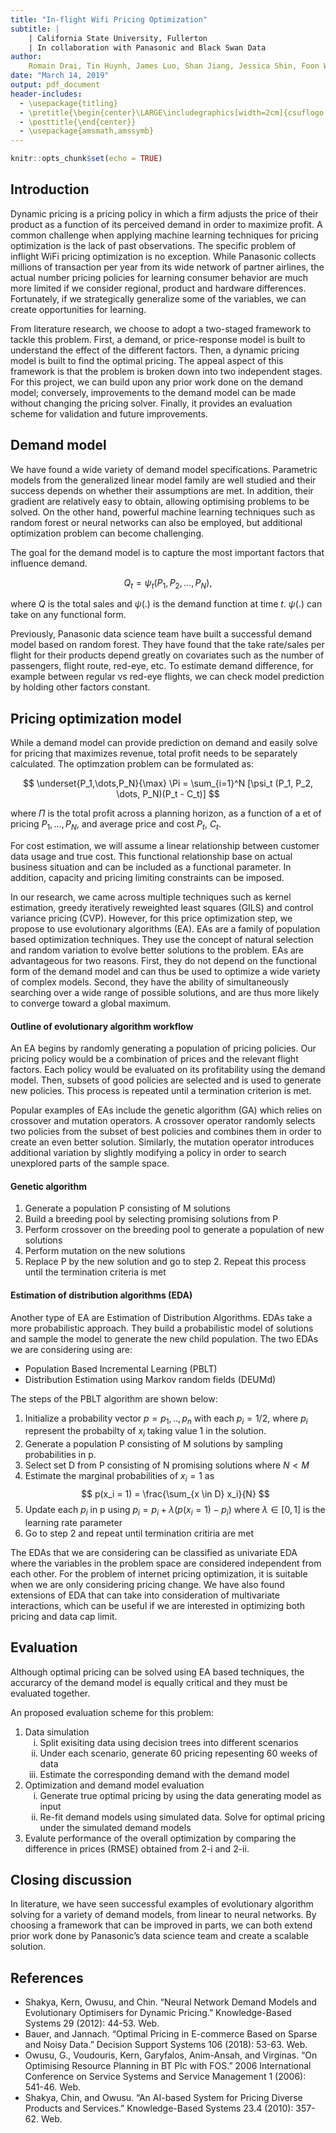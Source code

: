 ```yaml
---
title: "In-flight Wifi Pricing Optimization"
subtitle: | 
    | California State University, Fullerton
    | In collaboration with Panasonic and Black Swan Data
author:
    Romain Drai, Tin Huynh, James Luo, Shan Jiang, Jessica Shin, Foon Wong, Tingting Xu
date: "March 14, 2019"
output: pdf_document
header-includes:
  - \usepackage{titling}
  - \pretitle{\begin{center}\LARGE\includegraphics[width=2cm]{csuflogo.png}\\[\bigskipamount]}
  - \posttitle{\end{center}}
  - \usepackage{amsmath,amssymb}
---
```


```r
knitr::opts_chunk$set(echo = TRUE)
```

## Introduction
Dynamic pricing is a pricing policy in which a firm adjusts the price of their product as a function of its perceived demand in order to maximize profit. A common challenge when applying machine learning techniques for pricing optimization is the lack of past observations. The specific problem of inflight WiFi pricing optimization is no exception. While Panasonic collects millions of transaction per year from its wide network of partner airlines, the actual number pricing policies for learning consumer behavior are much more limited if we consider regional, product and hardware differences. Fortunately, if we strategically generalize some of the variables, we can create opportunities for learning.

From literature research, we choose to adopt a two-staged framework to tackle this problem. First, a demand, or price-response model is built to understand the effect of the different factors. Then, a dynamic pricing model is built to find the optimal pricing. The appeal aspect of this framework is that the problem is broken down into two independent stages. For this project, we can build upon any prior work done on the demand model; conversely, improvements to the demand model can be made without changing the pricing solver. Finally, it provides an evaluation scheme for validation and future improvements. 


## Demand model
We have found a wide variety of demand model specifications. Parametric models from the generalized linear model family are well studied and their success depends on whether their assumptions are met.  In addition, their gradient are relatively easy to obtain, allowing optimising problems to be solved. On the other hand, powerful machine learning techniques such as random forest or neural networks can also be employed, but additional optimization problem can become challenging.

The goal for the demand model is to capture the most important factors that influence demand.

$$
Q_t = \psi_t (P_1, P_2, ..., P_N),
$$

where $Q$ is the total sales and $\psi(.)$ is the demand function at time $t$.  $\psi(.)$ can take on any functional form.  

Previously, Panasonic data science team have built a successful demand model based on random forest. They have found that the take rate/sales per flight for their products depend greatly on covariates such as the number of passengers, flight route, red-eye, etc. To estimate demand difference, for example between regular vs red-eye flights, we can check model prediction by holding other factors constant.


## Pricing optimization model
While a demand model can provide prediction on demand and easily solve for pricing that maximizes revenue, total profit needs to be separately calculated.  The optimzation problem can be formulated as:

$$
\underset{P_1,\dots,P_N}{\max}   \Pi = \sum_{i=1}^N [\psi_t (P_1, P_2, \dots, P_N)(P_t - C_t)]
$$

where $\Pi$ is the total profit across a planning horizon, as a function of a et of pricing $P_1, \dots, P_N$, and average price and cost $P_t$, $C_t$.

For cost estimation, we will assume a linear relationship between customer data usage and true cost. This functional relationship base on actual business situation and can be included as a functional parameter. In addition, capacity and pricing limiting constraints can be imposed.

In our research, we came across multiple techniques such as kernel estimation, greedy iteratively reweighted least squares (GILS) and control variance pricing (CVP). However, for this price optimization step, we propose to use evolutionary algorithms (EA). EAs are a family of population based optimization techniques. They use the concept of natural selection and random variation to evolve better solutions to the problem. EAs are advantageous for two reasons. First, they do not depend on the functional form of the demand model and can thus be used to optimize a wide variety of complex models. Second, they have the ability of simultaneously searching over a wide range of possible solutions, and are thus more likely to converge toward a global maximum.


#### Outline of evolutionary algorithm workflow
An EA begins by randomly generating a population of pricing policies. Our pricing policy would be a combination of prices and the relevant flight factors. Each policy would be evaluated on its profitability using the demand model. Then, subsets of good policies are selected and is used to generate new policies. This process is repeated until a termination criterion is met. 

Popular examples of EAs include the genetic algorithm (GA) which relies on crossover and mutation operators. A crossover operator randomly selects two policies from the subset of best policies and combines them in order to create an even better solution. Similarly, the mutation operator introduces additional variation by slightly modifying a policy in order to search unexplored parts of the sample space. 


#### Genetic algorithm
1. Generate a population P consisting of M solutions
2. Build a breeding pool by selecting promising solutions from P
3. Perform crossover on the breeding pool to generate a population of new solutions 
4. Perform mutation on the new solutions 
5. Replace P by the new solution and go to step 2. Repeat this process until the termination criteria is met 


#### Estimation of distribution algorithms (EDA)
Another type of EA are Estimation of Distribution Algorithms. EDAs take a more probabilistic approach. They build a probabilistic model of solutions and sample the model to generate the new child population. The two EDAs we are considering using are: 

* Population Based Incremental Learning (PBLT)
* Distribution Estimation using Markov random fields (DEUMd)

The steps of the PBLT algorithm are shown below:

1. Initialize a probability vector $p = p_1, .., p_n$ with each $p_i = 1/2$, where $p_i$ represent the probabilty of $x_i$ taking value 1 in the solution. 
2. Generate a population P consisting of M solutions by sampling probabilities in p. 
3. Select set D from P consisting of N promising solutions where $N<M$ 
4. Estimate the marginal probabilities of $x_i = 1$ as 
$$
p(x_i = 1) = \frac{\sum_{x \in D} x_i}{N}
$$
5. Update each $p_i$ in p using $p_i = p_i + \lambda(p(x_i = 1) - p_i)$ where $\lambda  \in [0,1]$ is the learning rate parameter
6. Go to step 2 and repeat until termination critiria are met  

The EDAs that we are considering can be classified as univariate EDA where the variables in the problem space are considered independent from each other. For the problem of internet pricing optimization, it is suitable when we are only considering pricing change. We have also found extensions of EDA that can take into consideration of multivariate interactions, which can be useful if we are interested in optimizing both pricing and data cap limit. 


## Evaluation 
Although optimal pricing can be solved using EA based techniques, the accurarcy of the demand model is equally critical and they must be evaluated together.

An proposed evaluation scheme for this problem:

1. Data simulation
    i. Split exisiting data using decision trees into different scenarios
    ii. Under each scenario, generate 60 pricing repesenting 60 weeks of data
    iii. Estimate the corresponding demand with the demand model
2. Optimization and demand model evaluation
    i. Generate true optimal pricing by using the data generating model as input
    ii. Re-fit demand models using simulated data. Solve for optimal pricing under the simulated demand models
3. Evalute performance of the overall optimization by comparing the difference in prices (RMSE) obtained from 2-i and 2-ii.

## Closing discussion
In literature, we have seen successful examples of evolutionary algorithm solving for a variety of demand models, from linear to neural networks. By choosing a framework that can be improved in parts, we can both extend prior work done by Panasonic's data science team and create a scalable solution.


## References
* Shakya, Kern, Owusu, and Chin. "Neural Network Demand Models and Evolutionary Optimisers for Dynamic Pricing." Knowledge-Based Systems 29 (2012): 44-53. Web.
* Bauer, and Jannach. "Optimal Pricing in E-commerce Based on Sparse and Noisy Data." Decision Support Systems 106 (2018): 53-63. Web.
* Owusu, G., Voudouris, Kern, Garyfalos, Anim-Ansah, and Virginas. "On Optimising Resource Planning in BT Plc with FOS." 2006 International Conference on Service Systems and Service Management 1 (2006): 541-46. Web.
* Shakya, Chin, and Owusu. "An AI-based System for Pricing Diverse Products and Services." Knowledge-Based Systems 23.4 (2010): 357-62. Web.